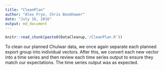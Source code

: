 ```yaml
---
title: "CleanPlan"
author: "Alex Frye, Chris Boomhower"
date: "July 16, 2016"
output: md_document
---
```


```r
knitr::read_chunk(paste0(DataCleanup,'/CleanPlan.R'))
```

To clean our planned Chulwar data, we once again separate each planned export group into individual vectors. After this, we convert each new vector into a time series and then review each time series output to ensure they match our expectations. The time series output was as expected.

```r
```

```r
```